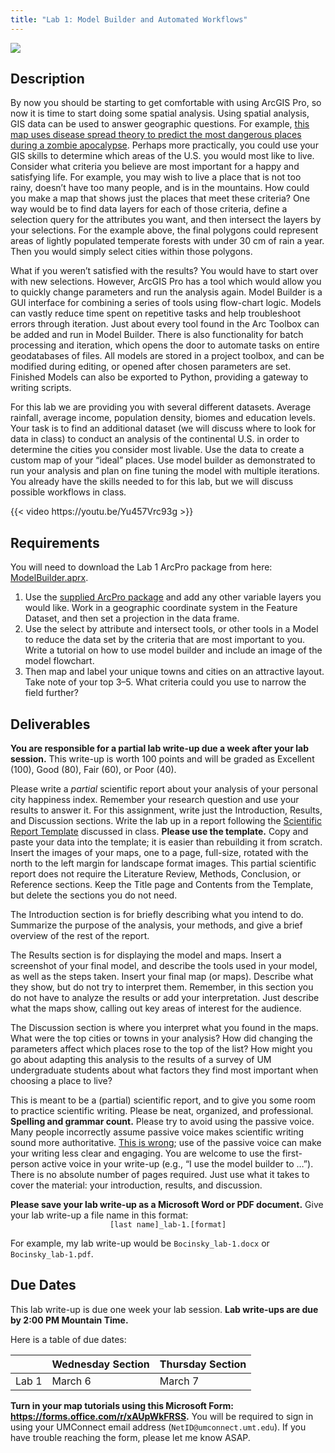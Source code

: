 ```yaml
---
title: "Lab 1: Model Builder and Automated Workflows"
---
```


![](https://pro.arcgis.com/en/pro-app/3.1/help/analysis/geoprocessing/modelbuilder/GUID-622D83E8-3D4A-4299-BA2F-A67F0AC12C51-web.png){fig-align="center"}

## Description

By now you should be starting to get comfortable with using ArcGIS Pro, so now it is time to start doing some spatial analysis. Using spatial analysis, GIS data can be used to answer geographic questions. For example, [this map uses disease spread theory to predict the most dangerous places during a zombie apocalypse](https://mattbierbaum.github.io/zombies-usa/){target="_blank"}. Perhaps more practically, you could use your GIS skills to determine which areas of the U.S. you would most like to live. Consider what criteria you believe are most important for a happy and satisfying life. For example, you may wish to live a place that is not too rainy, doesn’t have too many people, and is in the mountains. How could you make a map that shows just the places that meet these criteria? One way would be to find data layers for each of those criteria, define a selection query for the attributes you want, and then intersect the layers by your selections. For the example above, the final polygons could represent areas of lightly populated temperate forests with under 30 cm of rain a year. Then you would simply select cities within those polygons.

What if you weren’t satisfied with the results? You would have to start over with new selections. However, ArcGIS Pro has a tool which would allow you to quickly change parameters and run the analysis again. Model Builder is a GUI interface for combining a series of tools using flow-chart logic. Models can vastly reduce time spent on repetitive tasks and help troubleshoot errors through iteration. Just about every tool found in the Arc Toolbox can be added and run in Model Builder. There is also functionality for batch processing and iteration, which opens the door to automate tasks on entire geodatabases of files. All models are stored in a project toolbox, and can be modified during editing, or opened after chosen parameters are set. Finished Models can also be exported to Python, providing a gateway to writing scripts.

For this lab we are providing you with several different datasets. Average rainfall, average income, population density, biomes and education levels. Your task is to find an additional dataset (we will discuss where to look for data in class) to conduct an analysis of the continental U.S. in order to determine the cities you consider most livable. Use the data to create a custom map of your “ideal” places. Use model builder as demonstrated to run your analysis and plan on fine tuning the model with multiple iterations. You already have the skills needed to for this lab, but we will discuss possible workflows in class.

{{< video https://youtu.be/Yu457Vrc93g >}}

## Requirements

You will need to download the Lab 1 ArcPro package from here: [ModelBuilder.aprx](https://umontana.maps.arcgis.com/home/item.html?id=8c00f4435d1747c08b619d801cbbb404){target="_blank"}.

1. Use the [supplied ArcPro package](https://umontana.maps.arcgis.com/home/item.html?id=8c00f4435d1747c08b619d801cbbb404){target="_blank"} and add any other variable layers you would like. Work in a geographic coordinate system in the Feature Dataset, and then set a projection in the data frame.
2. Use the select by attribute and intersect tools, or other tools in a Model to reduce the data set by the criteria that are most important to you. Write a tutorial on how to use model builder and include an image of the model flowchart.
3. Then map and label your unique towns and cities on an attractive layout. Take note of your top 3--5. What criteria could you use to narrow the field further?

## Deliverables

**You are responsible for a partial lab write-up due a week after your lab session.** This write-up is worth 100 points and will be graded as Excellent (100), Good (80), Fair (60), or Poor (40).

Please write a *partial* scientific report about your analysis of your personal city happiness index. Remember your research question and use your results to answer it. For this assignment, write just the Introduction, Results, and Discussion sections. Write the lab up in a report following the [Scientific Report Template](/evaluations/ScientificReportTemplate.docx){target="_blank"} discussed in class. **Please use the template.** Copy and paste your data into the template; it is easier than rebuilding it from scratch. Insert the images of your maps, one to a page, full-size, rotated with the north to the left margin for landscape format images. This partial scientific report does not require the Literature Review, Methods, Conclusion, or Reference sections. Keep the Title page and Contents from the Template, but delete the sections you do not need.

The Introduction section is for briefly describing what you intend to do. Summarize the purpose of the analysis, your methods, and give a brief overview of the rest of the report.

The Results section is for displaying the model and maps. Insert a screenshot of your final model, and describe the tools used in your model, as well as the steps taken. Insert your final map (or maps). Describe what they show, but do not try to interpret them. Remember, in this section you do not have to analyze the results or add your interpretation. Just describe what the maps show, calling out key areas of interest for the audience.

The Discussion section is where you interpret what you found in the maps. What were the top cities or towns in your analysis? How did changing the parameters affect which places rose to the top of the list? How might you go about adapting this analysis to the results of a survey of UM undergraduate students about what factors they find most important when choosing a place to live?

This is meant to be a (partial) scientific report, and to give you some room to practice scientific writing. Please be neat, organized, and professional. **Spelling and grammar count.** Please try to avoid using the passive voice. Many people incorrectly assume passive voice makes scientific writing sound more authoritative. [This is wrong](https://writingcenter.unc.edu/tips-and-tools/sciences/){target="_blank"}; use of the passive voice can make your writing less clear and engaging. You are welcome to use the first-person active voice in your write-up (e.g., "I use the model builder to ..."). There is no absolute number of pages required. Just use what it takes to cover the material: your introduction, results, and discussion. 

**Please save your lab write-up as a Microsoft Word or PDF document.** Give your lab write-up a file name in this format:<br><center>`[last name]_lab-1.[format]`<br></center> For example, my lab write-up would be `Bocinsky_lab-1.docx` or `Bocinsky_lab-1.pdf`.

## Due Dates
This lab write-up is due one week your lab session. **Lab write-ups are due by 2:00 PM Mountain Time.**

Here is a table of due dates:

|       | Wednesday Section | Thursday Section |
| :---        |    :----   |          :--- |
| Lab 1      | March 6       | March 7   |

**Turn in your map tutorials using this Microsoft Form: <https://forms.office.com/r/xAUpWkFRSS>{target="_blank"}.** You will be required to sign in using your UMConnect email address (`NetID@umconnect.umt.edu`). If you have trouble reaching the form, please let me know ASAP.
